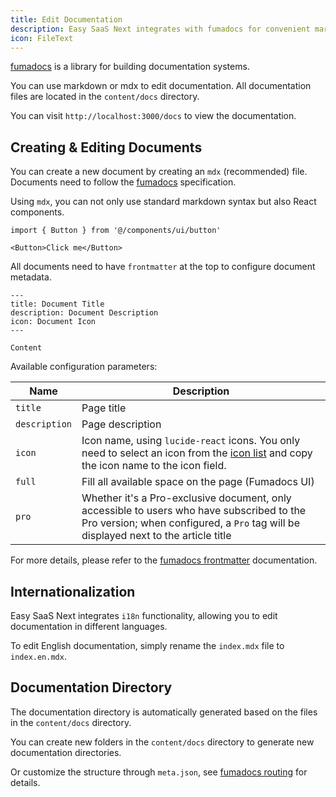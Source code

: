 ```yaml
---
title: Edit Documentation
description: Easy SaaS Next integrates with fumadocs for convenient markdown documentation editing
icon: FileText
---
```


[fumadocs](https://fumadocs.com/) is a library for building documentation systems.

You can use markdown or mdx to edit documentation. All documentation files are located in the `content/docs` directory.


<Files>
  <Folder name="content" defaultOpen>
    <Folder name="docs" defaultOpen>
      <File name="index.mdx" />
      <File name="index.en.mdx" />
    </Folder>
  </Folder>
</Files>

You can visit `http://localhost:3000/docs` to view the documentation.

## Creating & Editing Documents

You can create a new document by creating an `mdx` (recommended) file. Documents need to follow the [fumadocs](https://fumadocs.com/) specification.

Using `mdx`, you can not only use standard markdown syntax but also React components.

```mdx title="index.mdx"
import { Button } from '@/components/ui/button'

<Button>Click me</Button>
```

All documents need to have `frontmatter` at the top to configure document metadata.

```mdx
---
title: Document Title
description: Document Description
icon: Document Icon
---

Content
```

Available configuration parameters:

| Name | Description |
| --- | --- |
| `title` | Page title |
| `description` | Page description |
| `icon` | Icon name, using `lucide-react` icons. You only need to select an icon from the [icon list](https://lucide.dev/icons/) and copy the icon name to the icon field. |
| `full` | Fill all available space on the page (Fumadocs UI) |
| `pro` | Whether it's a Pro-exclusive document, only accessible to users who have subscribed to the Pro version; when configured, a `Pro` tag will be displayed next to the article title |

For more details, please refer to the [fumadocs frontmatter](https://fumadocs.dev/docs/headless/page-conventions#file) documentation.

## Internationalization

Easy SaaS Next integrates `i18n` functionality, allowing you to edit documentation in different languages.

To edit English documentation, simply rename the `index.mdx` file to `index.en.mdx`.

## Documentation Directory

The documentation directory is automatically generated based on the files in the `content/docs` directory.

You can create new folders in the `content/docs` directory to generate new documentation directories.

Or customize the structure through `meta.json`, see [fumadocs routing](https://fumadocs.dev/docs/headless/page-conventions) for details.